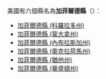 {{noteTA
|G1=USState
|1=zh-hans:加菲尔德;zh-tw:加菲爾德;zh-hk:加菲;
}}
美國有六個縣名為'''加菲爾德縣'''（{{lang-en|Garfield County}}）：
* [[加菲爾德縣_(科羅拉多州)|加菲爾德縣 (科羅拉多州)]]
* [[加菲爾德縣_(蒙大拿州)|加菲爾德縣 (蒙大拿州)]]
* [[加菲爾德縣_(內布拉斯加州)|加菲爾德縣 (內布拉斯加州)]]
* [[加菲爾德縣_(奧克拉荷馬州)|加菲爾德縣 (奧克拉荷馬州)]]
* [[加菲爾德縣_(猶他州)|加菲爾德縣 (猶他州)]]
* [[加菲爾德縣_(華盛頓州)|加菲爾德縣 (華盛頓州)]]
{{disambig|J加菲爾德縣|Cat=五字县名消歧义}}